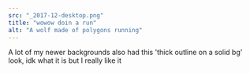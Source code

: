 ```yaml
---
src: "_2017-12-desktop.png"
title: "wowow doin a run"
alt: "A wolf made of polygons running"
---
```


A lot of my newer backgrounds also had this 'thick outline on a solid bg' look, idk what it is but I really like it
